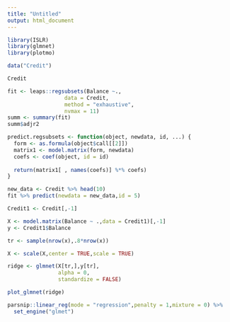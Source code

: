 ```yaml
---
title: "Untitled"
output: html_document
---
```


```r
library(ISLR)
library(glmnet)
library(plotmo)
```

```r
data("Credit")

Credit

```

```r
fit <- leaps::regsubsets(Balance ~.,
                  data = Credit,
                  method = "exhaustive",
                  nvmax = 11)
summ <- summary(fit)
summ$adjr2
```

```r
predict.regsubsets <- function(object, newdata, id, ...) {
  form <- as.formula(object$call[[2]])
  matrix1 <- model.matrix(form, newdata)
  coefs <- coef(object, id = id)
  
  return(matrix1[ , names(coefs)] %*% coefs)
}
```

```r
new_data <- Credit %>% head(10)
fit %>% predict(newdata = new_data,id = 5)
```

```r
Credit1 <- Credit[,-1]
```

```r
X <- model.matrix(Balance ~ .,data = Credit1)[,-1]
y <- Credit1$Balance
```

```r
tr <- sample(nrow(x),.8*nrow(x))
```

```r
X <- scale(X,center = TRUE,scale = TRUE)
```

```r
ridge <- glmnet(X[tr,],y[tr],
                alpha = 0,
                standardize = FALSE)
```

```r
plot_glmnet(ridge)
```

```r
parsnip::linear_reg(mode = "regression",penalty = 1,mixture = 0) %>% 
  set_engine("glmet")
```

